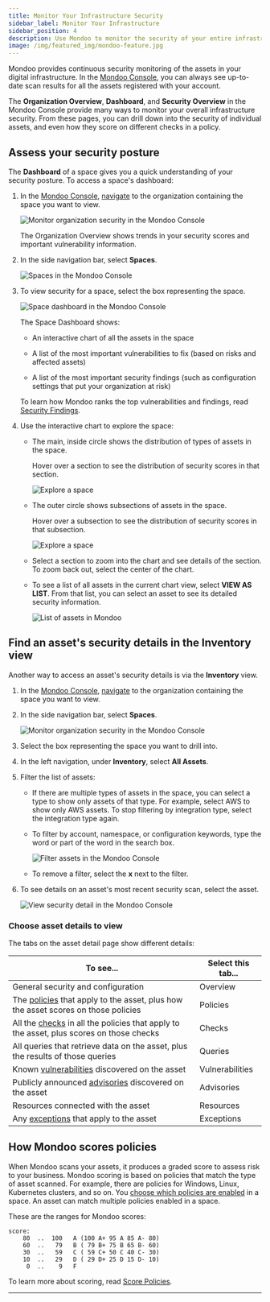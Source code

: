 ```yaml
---
title: Monitor Your Infrastructure Security
sidebar_label: Monitor Your Infrastructure
sidebar_position: 4
description: Use Mondoo to monitor the security of your entire infrastructure
image: /img/featured_img/mondoo-feature.jpg
---
```


Mondoo provides continuous security monitoring of the assets in your digital infrastructure. In the [Mondoo Console](https://console.mondoo.com), you can always see up-to-date scan results for all the assets registered with your account.

The **Organization Overview**, **Dashboard**, and **Security Overview** in the Mondoo Console provide many ways to monitor your overall infrastructure security. From these pages, you can drill down into the security of individual assets, and even how they score on different checks in a policy.

## Assess your security posture

The **Dashboard** of a space gives you a quick understanding of your security posture. To access a space's dashboard:

1. In the [Mondoo Console](https://console.mondoo.com), [navigate](/platform/start/navigate/) to the organization containing the space you want to view.

   ![Monitor organization security in the Mondoo Console](/img/platform/security/org-overview.png)

   The Organization Overview shows trends in your security scores and important vulnerability information.

2. In the side navigation bar, select **Spaces**.

   ![Spaces in the Mondoo Console](/img/platform/security/monitor-org.png)

3. To view security for a space, select the box representing the space.

   ![Space dashboard in the Mondoo Console](/img/platform/security/dashboard.png)

   The Space Dashboard shows:

      - An interactive chart of all the assets in the space

      - A list of the most important vulnerabilities to fix (based on risks and affected assets)

      - A list of the most important security findings (such as configuration settings that put your organization at risk)

      To learn how Mondoo ranks the top vulnerabilities and findings, read [Security Findings](/platform/security/posture/findings/).

4. Use the interactive chart to explore the space:

   - The main, inside circle shows the distribution of types of assets in the space.

      Hover over a section to see the distribution of security scores in that section.

      ![Explore a space](/img/platform/security/fidget-hover.png)

   - The outer circle shows subsections of assets in the space.

      Hover over a subsection to see the distribution of security scores in that subsection.

      ![Explore a space](/img/platform/security/fidget-hover-2.png)

   - Select a section to zoom into the chart and see details of the section. To zoom back out, select the center of the chart.

   - To see a list of all assets in the current chart view, select **VIEW AS LIST**. From that list, you can select an asset to see its detailed security information.

      ![List of assets in Mondoo](/img/platform/security/list.png)

## Find an asset's security details in the Inventory view

Another way to access an asset's security details is via the **Inventory** view.

1. In the [Mondoo Console](https://console.mondoo.com), [navigate](/platform/start/navigate/) to the organization containing the space you want to view.

2. In the side navigation bar, select **Spaces**.

   ![Monitor organization security in the Mondoo Console](/img/platform/security/monitor-org.png)

3. Select the box representing the space you want to drill into.

4. In the left navigation, under **Inventory**, select **All Assets**.

5. Filter the list of assets:

   - If there are multiple types of assets in the space, you can select a type to show only assets of that type. For example, select AWS to show only AWS assets. To stop filtering by integration type, select the integration type again.

   - To filter by account, namespace, or configuration keywords, type the word or part of the word in the search box.

     ![Filter assets in the Mondoo Console](/img/platform/security/monitor-filter.png)

   - To remove a filter, select the **x** next to the filter.

6. To see details on an asset's most recent security scan, select the asset.

   ![View security detail in the Mondoo Console](/img/platform/security/monitor-asset.png)

### Choose asset details to view

The tabs on the asset detail page show different details:

| To see...                                                                                                                  | Select this tab... |
| -------------------------------------------------------------------------------------------------------------------------- | ------------------ |
| General security and configuration                                                                                         | Overview           |
| The [policies](/platform/security/posture/policies/) that apply to the asset, plus how the asset scores on those policies  | Policies           |
| All the [checks](/platform/security/posture/pac/) in all the policies that apply to the asset, plus scores on those checks | Checks             |
| All queries that retrieve data on the asset, plus the results of those queries                                             | Queries            |
| Known [vulnerabilities](/platform/security/posture/vulnerabilities/) discovered on the asset                                  | Vulnerabilities    |
| Publicly announced [advisories](/platform/security/posture/advisories/) discovered on the asset                               | Advisories         |
| Resources connected with the asset                                                                                         | Resources          |
| Any [exceptions](/platform/security/customize/checks/) that apply to the asset                                             | Exceptions         |

## How Mondoo scores policies

When Mondoo scans your assets, it produces a graded score to assess risk to your business. Mondoo scoring is based on policies that match the type of asset scanned. For example, there are policies for Windows, Linux, Kubernetes clusters, and so on. You [choose which policies are enabled](/platform/security/posture/policies/) in a space. An asset can match multiple policies enabled in a space.

These are the ranges for Mondoo scores:

```text
score:
    80  ..  100   A (100 A+ 95 A 85 A- 80)
    60  ..   79   B ( 79 B+ 75 B 65 B- 60)
    30  ..   59   C ( 59 C+ 50 C 40 C- 30)
    10  ..   29   D ( 29 D+ 25 D 15 D- 10)
     0  ..    9   F
```

To learn more about scoring, read [Score Policies](/cnspec/cnspec-policies/write/policy-scoring/).

---
